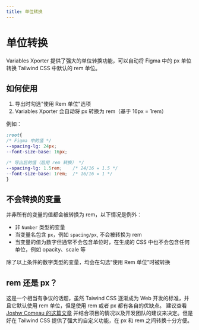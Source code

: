 ```yaml
---
title: 单位转换
---
```


# 单位转换

Variables Xporter 提供了强大的单位转换功能，可以自动将 Figma 中的 px 单位转换 Tailwind CSS 中默认的 rem 单位。

## 如何使用
1. 导出时勾选"使用 Rem 单位"选项
2. Variables Xporter 会自动将 px 转换为 rem（基于 16px = 1rem）

例如：
```css
:root{
/* Figma 中的值 */
--spacing-lg: 24px;
--font-size-base: 16px;

/* 导出后的值（启用 rem 转换） */
--spacing-lg: 1.5rem;    /* 24/16 = 1.5 */
--font-size-base: 1rem;  /* 16/16 = 1 */
}
```


## 不会转换的变量
并非所有的变量的值都会被转换为 rem，以下情况是例外：

- 非 `Number` 类型的变量
- 当变量名包含 `px`，例如 `spacing/px`, 不会被转换为 rem
- 当变量的值为数字但通常不会包含单位时，在生成的 CSS 中也不会包含任何单位，例如 opacity、scale 等

除了以上条件的数字类型的变量，均会在勾选“使用 Rem 单位”时被转换


## rem 还是 px？
这是一个相当有争议的话题，虽然 Taiwind CSS 逐渐成为 Web 开发的标准，并且它默认使用 rem 单位，但是使用 rem 或者 px 都有各自的优缺点。
建议查看 [Joshw Comeau 的这篇文章](https://www.joshwcomeau.com/css/surprising-truth-about-pixels-and-accessibility/) 并结合项目的情况以及开发团队的建议来决定。但是好在 Tailwind CSS 提供了强大的自定义功能，在 px 和 rem 之间转换十分方便。
